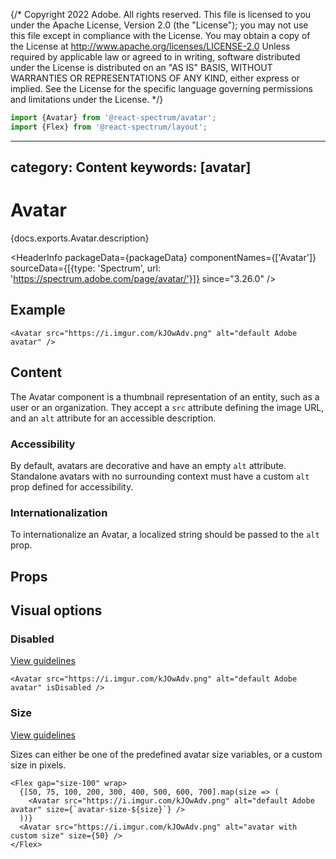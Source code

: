 {/* Copyright 2022 Adobe. All rights reserved.
This file is licensed to you under the Apache License, Version 2.0 (the "License");
you may not use this file except in compliance with the License. You may obtain a copy
of the License at http://www.apache.org/licenses/LICENSE-2.0
Unless required by applicable law or agreed to in writing, software distributed under
the License is distributed on an "AS IS" BASIS, WITHOUT WARRANTIES OR REPRESENTATIONS
OF ANY KIND, either express or implied. See the License for the specific language
governing permissions and limitations under the License. */}



```jsx import
import {Avatar} from '@react-spectrum/avatar';
import {Flex} from '@react-spectrum/layout';
```

---
category: Content
keywords: [avatar]
---

# Avatar

<PageDescription>{docs.exports.Avatar.description}</PageDescription>

<HeaderInfo
  packageData={packageData}
  componentNames={['Avatar']}
  sourceData={[{type: 'Spectrum', url: 'https://spectrum.adobe.com/page/avatar/'}]}
  since="3.26.0" />

## Example

```tsx example
<Avatar src="https://i.imgur.com/kJOwAdv.png" alt="default Adobe avatar" />
```

## Content

The Avatar component is a thumbnail representation of an entity, such as a user or an organization. They accept a `src` attribute defining the image URL, and an `alt` attribute for an accessible description.

### Accessibility

By default, avatars are decorative and have an empty `alt` attribute. Standalone avatars with no surrounding context must have a custom `alt` prop defined for accessibility.

### Internationalization

To internationalize an Avatar, a localized string should be passed to the `alt` prop.

## Props

<PropTable component={docs.exports.Avatar} links={docs.links} />

## Visual options

### Disabled
[View guidelines](https://spectrum.adobe.com/page/avatar/#Disabled)
```tsx example
<Avatar src="https://i.imgur.com/kJOwAdv.png" alt="default Adobe avatar" isDisabled />
```

### Size
[View guidelines](https://spectrum.adobe.com/page/avatar/#Size)

Sizes can either be one of the predefined avatar size variables, or a custom size in pixels.

```tsx example
<Flex gap="size-100" wrap>
  {[50, 75, 100, 200, 300, 400, 500, 600, 700].map(size => (
    <Avatar src="https://i.imgur.com/kJOwAdv.png" alt="default Adobe avatar" size={`avatar-size-${size}`} />
  ))}
  <Avatar src="https://i.imgur.com/kJOwAdv.png" alt="avatar with custom size" size={50} />
</Flex>
```
